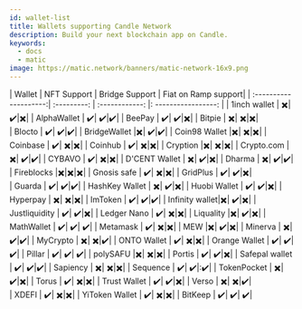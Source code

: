 ```yaml
---
id: wallet-list
title: Wallets supporting Candle Network
description: Build your next blockchain app on Candle.
keywords:
  - docs
  - matic
image: https://matic.network/banners/matic-network-16x9.png 
---
```


| Wallet                | NFT Support | Bridge Support | Fiat on Ramp support|
| :--------------------:| :---------: | :------------: |: -----------------: |
| 1inch wallet	 | :heavy_multiplication_x:| :heavy_check_mark:|:heavy_multiplication_x:|
| AlphaWallet    | :heavy_check_mark:| :heavy_check_mark:|:heavy_check_mark:| 
| BeePay         | :heavy_check_mark:| :heavy_check_mark:|:heavy_multiplication_x:|
| Bitpie         | :heavy_multiplication_x:| :heavy_multiplication_x:|:heavy_multiplication_x:|   
| Blocto         | :heavy_check_mark:| :heavy_check_mark:|:heavy_check_mark:|
| BridgeWallet   |:heavy_multiplication_x:| :heavy_check_mark:|:heavy_check_mark:|
| Coin98 Wallet  |:heavy_multiplication_x:| :heavy_multiplication_x:|:heavy_multiplication_x:|
| Coinbase       | :heavy_check_mark:| :heavy_multiplication_x:|:heavy_multiplication_x:|
| Coinhub        | :heavy_check_mark:| :heavy_multiplication_x:|:heavy_multiplication_x:|
| Cryption       |:heavy_multiplication_x:| :heavy_multiplication_x:|:heavy_multiplication_x:|
| Crypto.com     |:heavy_multiplication_x:| :heavy_check_mark:|:heavy_check_mark:|
| CYBAVO         | :heavy_check_mark:| :heavy_multiplication_x:|:heavy_multiplication_x:|
| D'CENT Wallet  | :heavy_multiplication_x:| :heavy_check_mark:|:heavy_multiplication_x:|
| Dharma         | :heavy_multiplication_x:| :heavy_check_mark:|:heavy_check_mark:|
| Fireblocks     |:heavy_multiplication_x:|:heavy_multiplication_x:|:heavy_multiplication_x:|
| Gnosis safe    | :heavy_check_mark:| :heavy_multiplication_x:|:heavy_multiplication_x:|
| GridPlus       | :heavy_check_mark:| :heavy_check_mark:|:heavy_multiplication_x:|   
| Guarda         | :heavy_check_mark:| :heavy_check_mark:|:heavy_check_mark:|
| HashKey Wallet | :heavy_multiplication_x:| :heavy_check_mark:|:heavy_multiplication_x:|
| Huobi Wallet   | :heavy_check_mark:| :heavy_check_mark:|:heavy_multiplication_x:|
| Hyperpay       | :heavy_multiplication_x:| :heavy_multiplication_x:|:heavy_multiplication_x:|
| ImToken        | :heavy_check_mark:| :heavy_check_mark:|:heavy_check_mark:|
| Infinity wallet|:heavy_multiplication_x:| :heavy_check_mark:|:heavy_multiplication_x:|
| Justliquidity  | :heavy_check_mark:| :heavy_check_mark:|:heavy_multiplication_x:|
| Ledger Nano    | :heavy_check_mark:| :heavy_multiplication_x:|:heavy_multiplication_x:|
| Liquality      |:heavy_multiplication_x:| :heavy_check_mark:|:heavy_multiplication_x:|
| MathWallet     | :heavy_check_mark:| :heavy_check_mark:| :heavy_check_mark:|
| Metamask       | :heavy_check_mark:| :heavy_multiplication_x:|:heavy_multiplication_x:|
| MEW            |:heavy_multiplication_x:| :heavy_check_mark:|:heavy_multiplication_x:|
| Minerva        | :heavy_multiplication_x:| :heavy_check_mark:|:heavy_check_mark:|
| MyCrypto       | :heavy_multiplication_x:| :heavy_multiplication_x:|:heavy_check_mark:|
| ONTO Wallet    | :heavy_check_mark:| :heavy_multiplication_x:|:heavy_multiplication_x:|
| Orange Wallet  | :heavy_check_mark:| :heavy_check_mark:| :heavy_check_mark:|
| Pillar         | :heavy_check_mark:| :heavy_check_mark:| :heavy_check_mark:|
| polySAFU       |:heavy_multiplication_x:| :heavy_multiplication_x:|:heavy_multiplication_x:|
| Portis         | :heavy_check_mark:| :heavy_check_mark:|:heavy_multiplication_x:|
| Safepal wallet | :heavy_check_mark:| :heavy_check_mark:|:heavy_check_mark:|
| Sapiency       | :heavy_multiplication_x:| :heavy_multiplication_x:|:heavy_multiplication_x:|
| Sequence       | :heavy_check_mark:| :heavy_check_mark:|::heavy_check_mark:|
| TokenPocket    | :heavy_multiplication_x:| :heavy_check_mark:|:heavy_multiplication_x:|
| Torus          | :heavy_check_mark:| :heavy_multiplication_x:|:heavy_multiplication_x:|
| Trust Wallet   | :heavy_check_mark:| :heavy_check_mark:|:heavy_multiplication_x:|
| Verso          | :heavy_multiplication_x:| :heavy_multiplication_x:|:heavy_check_mark:|   
| XDEFI          | :heavy_check_mark:|  :heavy_multiplication_x:|:heavy_multiplication_x:|
| YiToken Wallet | :heavy_check_mark:|  :heavy_multiplication_x:|:heavy_multiplication_x:|
| BitKeep        | :heavy_check_mark:| :heavy_check_mark:| :heavy_check_mark:|

